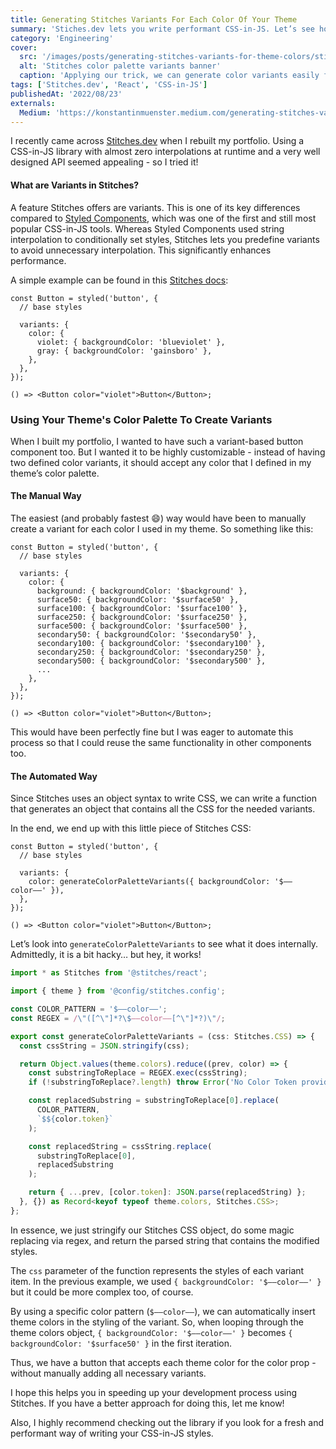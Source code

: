 ```yaml
---
title: Generating Stitches Variants For Each Color Of Your Theme
summary: 'Stiches.dev lets you write performant CSS-in-JS. Let’s see how we can speed up creating variants with your color palette!'
category: 'Engineering'
cover:
  src: '/images/posts/generating-stitches-variants-for-theme-colors/stitches-color-palette-variants-banner.png'
  alt: 'Stitches color palette variants banner'
  caption: 'Applying our trick, we can generate color variants easily for all colors in our palette.'
tags: ['Stitches.dev', 'React', 'CSS-in-JS']
publishedAt: '2022/08/23'
externals:
  Medium: 'https://konstantinmuenster.medium.com/generating-stitches-variants-for-each-color-of-your-theme-35ceb697accf'
---
```


I recently came across [Stitches.dev](http://Stitches.dev) when I rebuilt my portfolio. Using a CSS-in-JS library with almost zero interpolations at runtime and a very well designed API seemed appealing - so I tried it!

#### What are Variants in Stitches?

A feature Stitches offers are variants. This is one of its key differences compared to [Styled Components](https://styled-components.com/), which was one of the first and still most popular CSS-in-JS tools. Whereas Styled Components used string interpolation to conditionally set styles, Stitches lets you predefine variants to avoid unnecessary interpolation. This significantly enhances performance.

A simple example can be found in this [Stitches docs](https://stitches.dev/docs/variants):

```tsx:Button.tsx
const Button = styled('button', {
  // base styles

  variants: {
    color: {
      violet: { backgroundColor: 'blueviolet' },
      gray: { backgroundColor: 'gainsboro' },
    },
  },
});

() => <Button color="violet">Button</Button>;
```

### Using Your Theme's Color Palette To Create Variants

When I built my portfolio, I wanted to have such a variant-based button component too. But I wanted it to be highly customizable - instead of having two defined color variants, it should accept any color that I defined in my theme’s color palette.

#### The Manual Way

The easiest (and probably fastest 😄) way would have been to manually create a variant for each color I used in my theme. So something like this:

```tsx:Button.tsx
const Button = styled('button', {
  // base styles

  variants: {
    color: {
      background: { backgroundColor: '$background' },
      surface50: { backgroundColor: '$surface50' },
      surface100: { backgroundColor: '$surface100' },
      surface250: { backgroundColor: '$surface250' },
      surface500: { backgroundColor: '$surface500' },
      secondary50: { backgroundColor: '$secondary50' },
      secondary100: { backgroundColor: '$secondary100' },
      secondary250: { backgroundColor: '$secondary250' },
      secondary500: { backgroundColor: '$secondary500' },
	  ...
    },
  },
});

() => <Button color="violet">Button</Button>;
```

This would have been perfectly fine but I was eager to automate this process so that I could reuse the same functionality in other components too.

#### The Automated Way

Since Stitches uses an object syntax to write CSS, we can write a function that generates an object that contains all the CSS for the needed variants.

In the end, we end up with this little piece of Stitches CSS:

```tsx:Button.tsx
const Button = styled('button', {
  // base styles

  variants: {
    color: generateColorPaletteVariants({ backgroundColor: '$––color––' }),
  },
});

() => <Button color="violet">Button</Button>;
```

Let’s look into `generateColorPaletteVariants` to see what it does internally. Admittedly, it is a bit hacky… but hey, it works!

```tsx:generateColorPaletteVariants.ts
import * as Stitches from '@stitches/react';

import { theme } from '@config/stitches.config';

const COLOR_PATTERN = '$––color––';
const REGEX = /\"([^\"]*?\$––color––[^\"]*?)\"/;

export const generateColorPaletteVariants = (css: Stitches.CSS) => {
  const cssString = JSON.stringify(css);

  return Object.values(theme.colors).reduce((prev, color) => {
    const substringToReplace = REGEX.exec(cssString);
    if (!substringToReplace?.length) throw Error('No Color Token provided.');

    const replacedSubstring = substringToReplace[0].replace(
      COLOR_PATTERN,
      `$${color.token}`
    );

    const replacedString = cssString.replace(
      substringToReplace[0],
      replacedSubstring
    );

    return { ...prev, [color.token]: JSON.parse(replacedString) };
  }, {}) as Record<keyof typeof theme.colors, Stitches.CSS>;
};
```

In essence, we just stringify our Stitches CSS object, do some magic replacing via regex, and return the parsed string that contains the modified styles.

The `css` parameter of the function represents the styles of each variant item. In the previous example, we used `{ backgroundColor: '$––color––' }` but it could be more complex too, of course.

By using a specific color pattern (`$––color––`), we can automatically insert theme colors in the styling of the variant. So, when looping through the theme colors object, `{ backgroundColor: '$––color––' }` becomes `{ backgroundColor: '$surface50' }` in the first iteration.

Thus, we have a button that accepts each theme color for the color prop - without manually adding all necessary variants.

I hope this helps you in speeding up your development process using Stitches. If you have a better approach for doing this, let me know!

Also, I highly recommend checking out the library if you look for a fresh and performant way of writing your CSS-in-JS styles.
